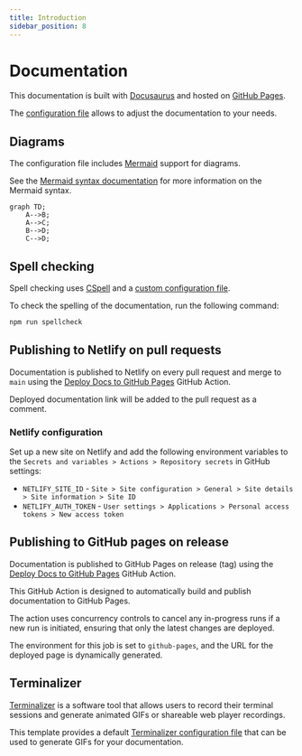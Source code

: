 ```yaml
---
title: Introduction
sidebar_position: 8
---
```


# Documentation

This documentation is built with [Docusaurus](https://docusaurus.io/) and hosted on [GitHub Pages](https://pages.github.com/).


The [configuration file](https://github.com/yodashut/force-crystal/blob/main/docs/docusaurus.config.js)
allows to adjust the documentation to your needs.

## Diagrams

The configuration file includes [Mermaid](https://mermaid.js.org/) support for
diagrams.

See the [Mermaid syntax documentation](https://mermaid.js.org/intro/syntax-reference.html)
for more information on the Mermaid syntax.

```mermaid
graph TD;
    A-->B;
    A-->C;
    B-->D;
    C-->D;
```

## Spell checking

Spell checking uses [CSpell](https://cspell.org/) and a [custom configuration
file](https://github.com/yodashut/force-crystal/blob/main/docs/cspell.json).

To check the spelling of the documentation, run the following command:

```bash
npm run spellcheck
```

## Publishing to Netlify on pull requests

Documentation is published to Netlify on every pull request and merge to `main`
using the [Deploy Docs to GitHub Pages](https://github.com/yodashut/force-crystal/blob/main/.github/workflows/docs.yml)
GitHub Action.

Deployed documentation link will be added to the pull request as a comment.

### Netlify configuration

Set up a new site on Netlify and add the following environment variables
to the `Secrets and variables > Actions > Repository secrets` in GitHub settings:

- `NETLIFY_SITE_ID` - `Site > Site configuration > General > Site details > Site information > Site ID`
- `NETLIFY_AUTH_TOKEN` - `User settings > Applications > Personal access tokens > New access token`

## Publishing to GitHub pages on release

Documentation is published to GitHub Pages on release (tag) using
the [Deploy Docs to GitHub Pages](https://github.com/yodashut/force-crystal/blob/main/.github/workflows/docs.yml)
GitHub Action.

This GitHub Action is designed to automatically build and publish documentation
to GitHub Pages.

The action uses concurrency controls to cancel any in-progress runs
if a new run is initiated, ensuring that only the latest changes are deployed.

The environment for this job is set to `github-pages`, and the URL for the
deployed page is dynamically generated.

## Terminalizer

[Terminalizer](https://www.terminalizer.com/) is a software tool that allows
users to record their terminal sessions and generate animated GIFs or shareable
web player recordings.

This template provides a default [Terminalizer configuration file](./../terminalizer.yml)
that can be used to generate GIFs for your documentation.
